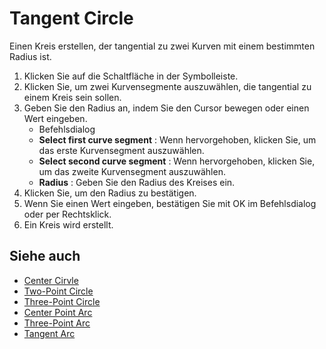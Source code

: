 
# Tangent Circle 

<Reference shortcut="" command="Tangent Circle" button="Toolbar" />

Einen Kreis erstellen, der tangential zu zwei Kurven mit einem bestimmten Radius ist.

1. Klicken Sie auf die Schaltfläche <ButtonIcon type="button-tangent-circle" /> in der Symbolleiste.
2. Klicken Sie, um zwei Kurvensegmente auszuwählen, die tangential zu einem Kreis sein sollen.
3. Geben Sie den Radius an, indem Sie den Cursor bewegen oder einen Wert eingeben.
    - <Kst>Befehlsdialog</Kst>
    - **Select first curve segment** : Wenn hervorgehoben, klicken Sie, um das erste Kurvensegment auszuwählen.
    - **Select second curve segment** : Wenn hervorgehoben, klicken Sie, um das zweite Kurvensegment auszuwählen.
    - **Radius** : Geben Sie den Radius des Kreises ein.
4. Klicken Sie, um den Radius zu bestätigen.
5. Wenn Sie einen Wert eingeben, bestätigen Sie mit OK im Befehlsdialog oder per Rechtsklick.
6. Ein Kreis wird erstellt.

<VideoPlayer fileName="tangent-circle"/>

## Siehe auch
- [Center Cirvle](./center-circle)
- [Two-Point Circle](./two-point-circle)
- [Three-Point Circle](./three-point-circle)
- [Center Point Arc](./center-point-arc)
- [Three-Point Arc](./three-point-arc)
- [Tangent Arc](./tangent-arc)

